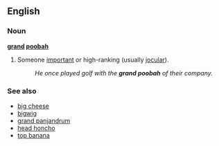 ==English==
===Noun===
'''[[grand]] [[poobah]]'''
#Someone [[important]] or high-ranking (usually [[jocular]]).
#:''He once played golf with the '''grand poobah''' of their company.''

===See also===
*[[big cheese]]
*[[bigwig]]
*[[grand panjandrum]]
*[[head honcho]]
*[[top banana]]